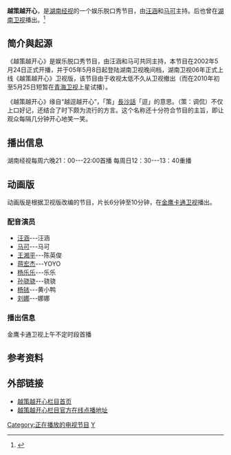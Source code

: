 {{Infobox television
| 名稱 = 越策越开心
| 圖片 = [[檔案:越策越开心.jpg|檔案:越策越开心.jpg]]
| 圖說 = 越策越开心logo
| 分類 = [[談話節目|脱口秀]]
| 主持 = [[汪涵|汪涵]]、[[马可_(主持人)|马可]]、[[王湘平|王湘平]]、[[蒋宏杰|蒋宏杰]]、[[杨乐乐|杨乐乐]]（客串）、[[孙骁骁|孙骁骁]]（客串）
| 國家 = {{PRC}}
| 語言 = [[普通話|普通話]]和[[湘語|湘語]]相結合
| 製片人 = 
| 製作公司 = 
| 每集長 = 60分鐘（含[[廣告|廣告]]）
| 頻道 = [[湖南经视|湖南经视]]
| 開始 = 2002年5月24日
| 結束 = 至今
| 相关节目 = 《[[天天向上|天天向上]]》
| 官方網站 = https://web.archive.org/web/20110207114141/http://hnetv.com/
}}
{{Notability Unreferenced |time=2016-08-18T00:11:13+00:00}}
{{Refimprove|time=2016-08-18T00:11:13+00:00}}
'''越策越开心'''，是[[湖南经视|湖南经视]]的一个娱乐脱口秀节目，由[[汪涵|汪涵]]和[[马可_(主持人)|马可]]主持。后也曾在[[湖南卫视|湖南卫视]]播出。<ref>{{Cite web |url=http://www.cnhan.com/gb/content/2006-05/09/content_602271.htm |title=《越策越开心》登陆湖南卫视 |access-date=2010-04-28 |archive-url=https://web.archive.org/web/20070814035937/http://www.cnhan.com/gb/content/2006-05/09/content_602271.htm |archive-date=2007-08-14 |dead-url=yes }}</ref>

== 简介與起源 ==
《越策越开心》是娱乐脱口秀节目，由汪涵和马可共同主持，本节目在2002年5月24日正式开播，并于05年5月8日起登陆湖南卫视晚间档，湖南卫视06年正式上线《越策越开心》卫视版，该节目由于收视太低不久从卫视撤出（而在2010年初至5月25日短暂在[[青海卫视|青海卫视]]上星试播）。

《越策越开心》缘自“越逗越开心”，「策」[[長沙話|長沙話]]「逗」的意思。（策：调侃）不仅上口好记，还结合了时下颇为流行的方言。这个名称还十分符合节目的主旨，即让观众每隔几分钟开心地笑一笑。

== 播出信息 ==
湖南经视每周六晚21：00---22:00首播 每周日12：30---13：40重播

== 动画版 ==
动画版是根据卫视版改编的节目，片长6分钟至10分钟，在[[金鹰卡通卫视|金鹰卡通卫视]]播出。

=== 配音演员 ===
* [[汪涵|汪涵]]---汪涵
* [[马可_(主持人)|马可]]---马可
* [[王湘平|王湘平]]---陈英俊
* [[蒋宏杰|蒋宏杰]]---YOYO
* [[杨乐乐|杨乐乐]]---乐乐
* [[孙骁骁|孙骁骁]]---骁骁
* [[杨铱|杨铱]]---黄小鸭
* [[刘娜|刘娜]]---娜娜

=== 播出信息 ===
金鹰卡通卫视上午不定时段首播

== 参考资料 ==
<references/>

==外部链接==
* [http://ent.hunantv.com/v/tv/ycykx/index.html 越策越开心栏目首页] {{Wayback|url=http://ent.hunantv.com/v/tv/ycykx/index.html |date=20100906223226 }}
* [http://www.imgo.tv/watch_tvm.aspx?TypeId=2&fstlvlId=1 越策越开心栏目官方在线点播地址] {{Wayback|url=http://www.imgo.tv/watch_tvm.aspx?TypeId=2&fstlvlId=1 |date=20101128134014 }}

{{電視節目的變遷
|電視台=[[湖南经视|湖南经视综合频道]]
|播放檔次=星期六21:00～22:00
|節目名稱=越策越开心<br />2002年5月24日－
|上一節目=待查
|下一節目=播映中
}}

{{中南出版传媒集团股份有限公司}}

[[Category:正在播放的电视节目|Category:正在播放的电视节目]]
[[Category:湖南卫视电视节目|Y]]